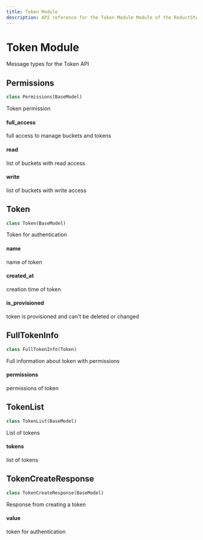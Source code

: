 ```yaml
---
title: Token Module
description: API reference for the Token Module Module of the ReductStore Client SDK for Python.
---
```


<head>
  <link rel="canonical" href="https://www.reduct.store/docs/sdk/py/msg.token" />
</head>

# Token Module

<a id="reduct.msg.token"></a>

Message types for the Token API

<a id="reduct.msg.token.Permissions"></a>

## Permissions

```python
class Permissions(BaseModel)
```

Token permission

<a id="reduct.msg.token.Permissions.full_access"></a>

#### full_access

full access to manage buckets and tokens

<a id="reduct.msg.token.Permissions.read"></a>

#### read

list of buckets with read access

<a id="reduct.msg.token.Permissions.write"></a>

#### write

list of buckets with write access

<a id="reduct.msg.token.Token"></a>

## Token

```python
class Token(BaseModel)
```

Token for authentication

<a id="reduct.msg.token.Token.name"></a>

#### name

name of token

<a id="reduct.msg.token.Token.created_at"></a>

#### created_at

creation time of token

<a id="reduct.msg.token.Token.is_provisioned"></a>

#### is_provisioned

token is provisioned and can't be deleted or changed

<a id="reduct.msg.token.FullTokenInfo"></a>

## FullTokenInfo

```python
class FullTokenInfo(Token)
```

Full information about token with permissions

<a id="reduct.msg.token.FullTokenInfo.permissions"></a>

#### permissions

permissions of token

<a id="reduct.msg.token.TokenList"></a>

## TokenList

```python
class TokenList(BaseModel)
```

List of tokens

<a id="reduct.msg.token.TokenList.tokens"></a>

#### tokens

list of tokens

<a id="reduct.msg.token.TokenCreateResponse"></a>

## TokenCreateResponse

```python
class TokenCreateResponse(BaseModel)
```

Response from creating a token

<a id="reduct.msg.token.TokenCreateResponse.value"></a>

#### value

token for authentication
